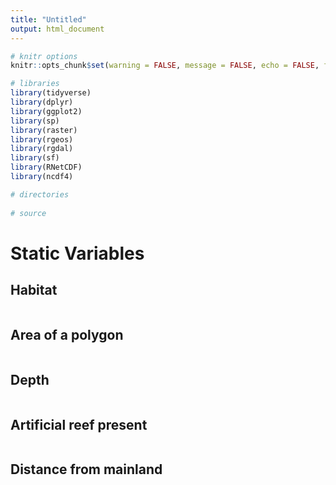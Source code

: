 ```yaml
---
title: "Untitled"
output: html_document
---
```

```r
# knitr options
knitr::opts_chunk$set(warning = FALSE, message = FALSE, echo = FALSE, fig.align = 'center', fig.width=10, fig.height=7) 

# libraries 
library(tidyverse)
library(dplyr)
library(ggplot2)
library(sp)
library(raster)
library(rgeos)
library(rgdal)
library(sf)
library(RNetCDF)
library(ncdf4)

# directories
 
# source
```



# Static Variables
## Habitat

```r

```

## Area of a polygon
```r

```

## Depth
```r

```

## Artificial reef present
```r

```

## Distance from mainland
```r

```

